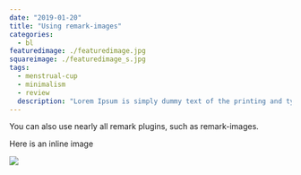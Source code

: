 ```yaml
---
date: "2019-01-20"
title: "Using remark-images"
categories:
  - bl
featuredimage: ./featuredimage.jpg
squareimage: ./featuredimage_s.jpg
tags:
  - menstrual-cup
  - minimalism
  - review
  description: "Lorem Ipsum is simply dummy text of the printing and typesetting industry. Lorem Ipsum has been the industry's standard dummy text ever since the 1500s"
---
```


You can also use nearly all remark plugins, such as remark-images.

Here is an inline image

![](./315.jpg)
